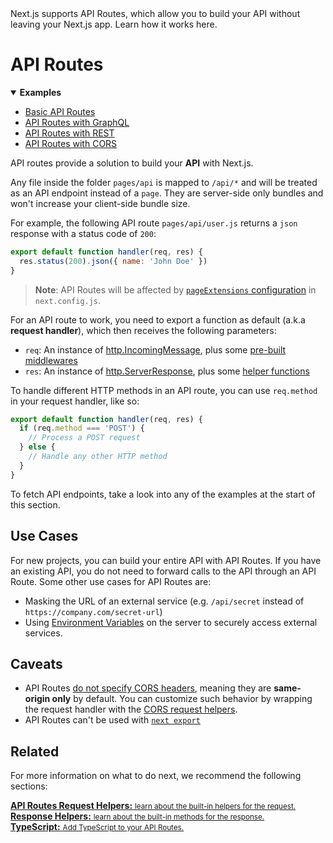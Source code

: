 <PageMeta>
   Next.js supports API Routes, which allow you to build your API without leaving your Next.js app. Learn how it works here.
</PageMeta>

# API Routes

<details open>
  <summary><b>Examples</b></summary>
  <ul>
    <li><a href="https://github.com/vercel/next.js/tree/canary/examples/api-routes">Basic API Routes</a></li>
    <li><a href="https://github.com/vercel/next.js/tree/canary/examples/api-routes-graphql">API Routes with GraphQL</a></li>
    <li><a href="https://github.com/vercel/next.js/tree/canary/examples/api-routes-rest">API Routes with REST</a></li>
    <li><a href="https://github.com/vercel/next.js/tree/canary/examples/api-routes-cors">API Routes with CORS</a></li>
  </ul>
</details>

API routes provide a solution to build your **API** with Next.js.

Any file inside the folder `pages/api` is mapped to `/api/*` and will be treated as an API endpoint instead of a `page`. They are server-side only bundles and won't increase your client-side bundle size.

For example, the following API route `pages/api/user.js` returns a `json` response with a status code of `200`:

```js
export default function handler(req, res) {
  res.status(200).json({ name: 'John Doe' })
}
```

> **Note**: API Routes will be affected by [`pageExtensions` configuration](/docs/api-reference/next.config.js/custom-page-extensions.md) in `next.config.js`.

For an API route to work, you need to export a function as default (a.k.a **request handler**), which then receives the following parameters:

- `req`: An instance of [http.IncomingMessage](https://nodejs.org/api/http.html#class-httpincomingmessage), plus some [pre-built middlewares](/docs/api-routes/request-helpers.md)
- `res`: An instance of [http.ServerResponse](https://nodejs.org/api/http.html#class-httpserverresponse), plus some [helper functions](/docs/api-routes/response-helpers.md)

To handle different HTTP methods in an API route, you can use `req.method` in your request handler, like so:

```js
export default function handler(req, res) {
  if (req.method === 'POST') {
    // Process a POST request
  } else {
    // Handle any other HTTP method
  }
}
```

To fetch API endpoints, take a look into any of the examples at the start of this section.

## Use Cases

For new projects, you can build your entire API with API Routes. If you have an existing API, you do not need to forward calls to the API through an API Route. Some other use cases for API Routes are:

- Masking the URL of an external service (e.g. `/api/secret` instead of `https://company.com/secret-url`)
- Using [Environment Variables](/docs/basic-features/environment-variables.md) on the server to securely access external services.

## Caveats

- API Routes [do not specify CORS headers](https://developer.mozilla.org/en-US/docs/Web/HTTP/CORS), meaning they are **same-origin only** by default. You can customize such behavior by wrapping the request handler with the [CORS request helpers](https://github.com/vercel/next.js/tree/canary/examples/api-routes-cors).
- API Routes can't be used with [`next export`](/docs/advanced-features/static-html-export.md)

## Related

For more information on what to do next, we recommend the following sections:

<div className="card">
  <a href="/docs/api-routes/request-helpers.md">
    <b>API Routes Request Helpers:</b>
    <small>learn about the built-in helpers for the request.</small>
  </a>
</div>

<div className="card">
  <a href="/docs/api-routes/response-helpers.md">
    <b>Response Helpers:</b>
    <small>learn about the built-in methods for the response.</small>
  </a>
</div>

<div className="card">
  <a href="/docs/basic-features/typescript.md#api-routes">
    <b>TypeScript:</b>
    <small>Add TypeScript to your API Routes.</small>
  </a>
</div>

